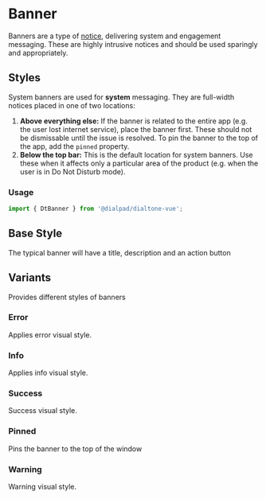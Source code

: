 
# Banner

<Subtitle>
  Banners are a type of <a href="/?path=/docs/components-notice--default">notice</a>, delivering system and engagement
  messaging.
  These are highly intrusive notices and should be used sparingly and appropriately.
</Subtitle>

## Styles

System banners are used for **system** messaging. They are full-width notices placed in one of two locations:

1. **Above everything else:** If the banner is related to the entire app (e.g. the user lost internet service),
place the banner first. These should not be dismissable until the issue is resolved. To pin the banner to the top of
the app, add the `pinned` property.
2. **Below the top bar:** This is the default location for system banners. Use these when it affects only a particular
area of the product (e.g. when the user is in Do Not Disturb mode).

### Usage

```js
import { DtBanner } from '@dialpad/dialtone-vue';
```

## Base Style

The typical banner will have a title, description and an action button

<Canvas>
  <Story id="components-banner--default" />
</Canvas>

## Variants

Provides different styles of banners

### Error

Applies error visual style.

<Canvas>
    <Story id="components-banner--error" />
</Canvas>

### Info

Applies info visual style.

<Canvas>
  <Story id="components-banner--info" />
</Canvas>

### Success

Success visual style.

<Canvas>
  <Story id="components-banner--success" />
</Canvas>

### Pinned

Pins the banner to the top of the window

<Canvas>
    <Story id="components-banner--pinned" />
</Canvas>

### Warning

Warning visual style.

<Canvas>
    <Story id="components-banner--warning" />
</Canvas>
